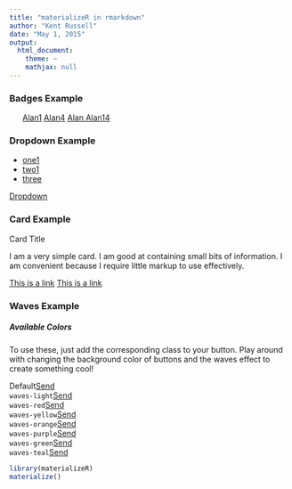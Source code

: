 ```yaml
---
title: "materializeR in rmarkdown"
author: "Kent Russell"
date: "May 1, 2015"
output:
  html_document:
    theme: ~
    mathjax: null
---
```


### Badges Example

<ul class="collection">
  <a href="#!" class="collection-item">Alan<span class="badge">1</span></a>
  <a href="#!" class="collection-item">Alan<span class="new badge">4</span></a>
  <a href="#!" class="collection-item">Alan</li>
  <a href="#!" class="collection-item">Alan<span class="badge">14</span></a>
</ul>


### Dropdown Example

<ul id="dropdown2" class="dropdown-content">
  <li><a href="#!">one<span class="badge">1</span></a></li>
  <li><a href="#!">two<span class="new badge">1</span></a></li>
  <li><a href="#!">three</a></li>
</ul>
<a class="btn dropdown-button" href="#!" data-activates="dropdown2">
  Dropdown<i class="mdi-navigation-arrow-drop-down right"></i>
</a>

### Card Example

<div class="row">
<div class="col s12 m6">
<div class="card blue-grey darken-1">
<div class="card-content white-text">
  <span class="card-title">Card Title</span>
  <p>I am a very simple card. I am good at containing small bits of information.
  I am convenient because I require little markup to use effectively.</p>
</div>
<div class="card-action">
  <a href="#">This is a link</a>
  <a href='#'>This is a link</a>
</div>
</div>
</div>
</div>


### Waves Example

<div class="col s12 l6">
<h5 class="light">Available Colors</h5>
<p>To use these, just add the corresponding class to your button. Play around with changing the background color of buttons and the waves effect to create something cool!</p>
<div class="collection waves-color-demo">
<div class="collection-item">Default<a href="#!" class="waves-effect btn secondary-content">Send</a></div>
<div class="collection-item"><code class=" language-markup">waves-light</code><a href="#!" class="waves-effect waves-light btn secondary-content" style = "background-color: #FFFFFF; color: #212121;">Send</a></div>
<div class="collection-item"><code class=" language-markup">waves-red</code><a href="#!" class="waves-effect waves-red btn secondary-content" style = "background-color: #FFFFFF; color: #212121;">Send</a></div>
<div class="collection-item"><code class=" language-markup">waves-yellow</code><a href="#!" class="waves-effect waves-yellow btn secondary-content" style = "background-color: #FFFFFF; color: #212121;">Send</a></div>
<div class="collection-item"><code class=" language-markup">waves-orange</code><a href="#!" class="waves-effect waves-orange btn secondary-content" style = "background-color: #FFFFFF; color: #212121;">Send</a></div>
<div class="collection-item"><code class=" language-markup">waves-purple</code><a href="#!" class="waves-effect waves-purple btn secondary-content" style = "background-color: #FFFFFF; color: #212121;">Send</a></div>
<div class="collection-item"><code class=" language-markup">waves-green</code><a href="#!" class="waves-effect waves-green btn secondary-content" style = "background-color: #FFFFFF; color: #212121;">Send</a></div>
<div class="collection-item"><code class=" language-markup">waves-teal</code><a href="#!" class="waves-effect waves-teal btn secondary-content" style = "background-color: #FFFFFF; color: #212121;">Send</a></div>
</div>
</div>

```r
library(materializeR)
materialize()
```
